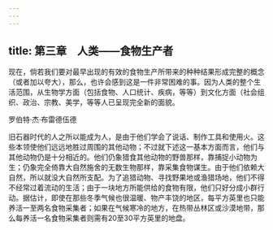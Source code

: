 ```yaml
---
---
---
```

title: 第三章　人类——食物生产者
---



现在，倘若我们要对最早出现的有效的食物生产所带来的种种结果形成完整的概念（或者加以夸大），那么，也许会感到这是一件非常困难的事。因为人类的整个生活范围，从生物学方面（包括食物、人口统计、疾病，等等）到文化方面（社会组织、政治、宗教、美学，等等人已呈现完全新的面貌。

罗伯特·杰·布雷德伍德

旧石器时代的人之所以能成为人，是由于他们学会了说话、制作工具和使用火。这些本领使他们远远地胜过周围的其他动物；不过就下述这一基本方面而言，他们与其他动物仍是十分相近的。他们仍象猎食其他动物的野兽那样，靠捕捉小动物为生；仍象完全倚靠大自然施舍的无数生物那样，靠采集食物谋生。由于他们依赖大自然，所以就没大自然所支配。为了追猎动物、寻找野果地或渔猎场地，他们不得不经常过着流动的生活；由于一块地方所能供给的食物有限，他们只好分成小群行动。据估计，即使在那些冬季气候也很温暖、物产丰饶的地区，每平方英里也只能养活一至两名食物采集者；如果在气候寒冷的地方，在热带丛林区或沙漠地带，那么每养活一名食物采集者则需有20至30平方英里的地盘。